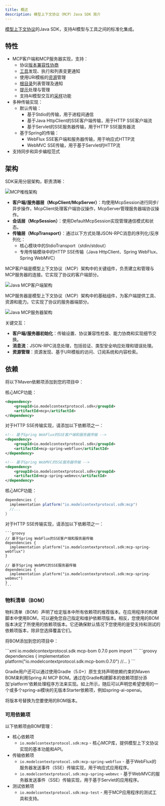 ```yaml
---
title: 概述
description: 模型上下文协议（MCP）Java SDK 简介
---
```


[模型上下文协议](https://modelcontextprotocol.org/docs/concepts/architecture)的Java SDK，支持AI模型与工具之间的标准化集成。

## 特性

- MCP客户端和MCP服务器实现，支持：
  - 协议[版本兼容性协商](https://spec.modelcontextprotocol.io/specification/2024-11-05/basic/lifecycle/#initialization)
  - [工具](https://spec.modelcontextprotocol.io/specification/2024-11-05/server/tools/)发现、执行和列表变更通知
  - 使用URI模板的[资源](https://spec.modelcontextprotocol.io/specification/2024-11-05/server/resources/)管理
  - [根目录](https://spec.modelcontextprotocol.io/specification/2024-11-05/client/roots/)列表管理及通知
  - [提示](https://spec.modelcontextprotocol.io/specification/2024-11-05/server/prompts/)处理与管理
  - 支持AI模型交互的[采样](https://spec.modelcontextprotocol.io/specification/2024-11-05/client/sampling/)功能
- 多种传输实现：
  - 默认传输：
    - 基于Stdio的传输，用于进程间通信
    - 基于Java HttpClient的SSE客户端传输，用于HTTP SSE客户端流
    - 基于Servlet的SSE服务器传输，用于HTTP SSE服务器流
  - 基于Spring的传输：
    - WebFlux SSE客户端和服务器传输，用于响应式HTTP流
    - WebMVC SSE传输，用于基于Servlet的HTTP流
- 支持同步和异步编程范式

## 架构

SDK采用分层架构，职责清晰：

![MCP堆栈架构](/images/java/mcp-stack.svg)

- **客户端/服务器层（McpClient/McpServer）**：均使用McpSession进行同步/异步操作，McpClient处理客户端协议操作，McpServer管理服务器端协议操作。
- **会话层（McpSession）**：使用DefaultMcpSession实现管理通信模式和状态。
- **传输层（McpTransport）**：通过以下方式处理JSON-RPC消息的序列化/反序列化：
  - 核心模块中的StdioTransport（stdin/stdout）
  - 专用传输模块中的HTTP SSE传输（Java HttpClient、Spring WebFlux、Spring WebMVC）

MCP客户端是模型上下文协议（MCP）架构中的关键组件，负责建立和管理与MCP服务器的连接。它实现了协议的客户端部分。

![Java MCP客户端架构](/images/java/java-mcp-client-architecture.jpg)

MCP服务器是模型上下文协议（MCP）架构中的基础组件，为客户端提供工具、资源和能力。它实现了协议的服务器端部分。

![Java MCP服务器架构](/images/java/java-mcp-server-architecture.jpg)

关键交互：

- **客户端/服务器初始化**：传输设置、协议兼容性检查、能力协商和实现细节交换。
- **消息流**：JSON-RPC消息处理，包括验证、类型安全响应处理和错误处理。
- **资源管理**：资源发现、基于URI模板的访问、订阅系统和内容检索。

## 依赖

将以下Maven依赖项添加到您的项目中：

<Tabs>
  <Tab title="Maven">
核心MCP功能：

```xml
<dependency>
    <groupId>io.modelcontextprotocol.sdk</groupId>
    <artifactId>mcp</artifactId>
</dependency>
```

对于HTTP SSE传输实现，请添加以下依赖项之一：

```xml
<!-- 基于Spring WebFlux的SSE客户端和服务器传输 -->
<dependency>
    <groupId>io.modelcontextprotocol.sdk</groupId>
    <artifactId>mcp-spring-webflux</artifactId>
</dependency>

<!-- 基于Spring WebMVC的SSE服务器传输 -->
<dependency>
    <groupId>io.modelcontextprotocol.sdk</groupId>
    <artifactId>mcp-spring-webmvc</artifactId>
</dependency>
```
  </Tab>
    <Tab title="Gradle">
核心MCP功能：

  ```groovy
  dependencies {
    implementation platform("io.modelcontextprotocol.sdk:mcp")
    //...
  }
  ```

对于HTTP SSE传输实现，请添加以下依赖项之一：

    ```groovy
    // 基于Spring WebFlux的SSE客户端和服务器传输
    dependencies {
      implementation platform("io.modelcontextprotocol.sdk:mcp-spring-webflux")
    }

    // 基于Spring WebMVC的SSE服务器传输
    dependencies {
      implementation platform("io.modelcontextprotocol.sdk:mcp-spring-webmvc")
    }
    ```
  </Tab>
</Tabs>

### 物料清单（BOM）

物料清单（BOM）声明了给定版本中所有依赖项的推荐版本。在应用程序的构建脚本中使用BOM，可以避免您自己指定和维护依赖项版本。相反，您使用的BOM版本决定了所使用的依赖项版本。它还确保默认情况下您使用的是受支持和测试的依赖项版本，除非您选择覆盖它们。

将BOM添加到您的项目中：

<Tabs>
  <Tab title="Maven">
```xml
<dependencyManagement>
    <dependencies>
        <dependency>
            <groupId>io.modelcontextprotocol.sdk</groupId>
            <artifactId>mcp-bom</artifactId>
            <version>0.7.0</version>
            <type>pom</type>
            <scope>import</scope>
        </dependency>
    </dependencies>
</dependencyManagement>
```
  </Tab>

  <Tab title="Gradle">
```groovy
dependencies {
  implementation platform("io.modelcontextprotocol.sdk:mcp-bom:0.7.0")
  //...
}
```

Gradle用户还可以通过使用Gradle（5.0+）原生支持声明依赖约束的Maven BOM来利用Spring AI MCP BOM。通过在Gradle构建脚本的依赖项部分添加'platform'依赖处理程序方法来实现。如上所示，随后可以声明您希望使用的一个或多个spring-ai模块的无版本Starter依赖项，例如spring-ai-openai。
  </Tab>
</Tabs>

将版本号替换为您要使用的BOM版本。

### 可用依赖项

以下依赖项由BOM管理：

- 核心依赖项
  - `io.modelcontextprotocol.sdk:mcp` - 核心MCP库，提供模型上下文协议实现的基本功能和API。
- 传输依赖项
  - `io.modelcontextprotocol.sdk:mcp-spring-webflux` - 基于WebFlux的服务器发送事件（SSE）传输实现，用于响应式应用程序。
  - `io.modelcontextprotocol.sdk:mcp-spring-webmvc` - 基于WebMVC的服务器发送事件（SSE）传输实现，用于基于Servlet的应用程序。
- 测试依赖项
  - `io.modelcontextprotocol.sdk:mcp-test` - 用于MCP应用程序的测试工具和支持。